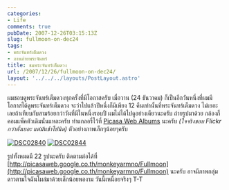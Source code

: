 ```yaml
---
categories:
- Life
comments: true
pubDate: 2007-12-26T03:15:13Z
slug: fullmoon-on-dec24
tags:
- พระจันทร์เต็มดวง
- ภาพภ่ายพระจันทร์
title: ชมพระจันทร์เต็มดวง
url: /2007/12/26/fullmoon-on-dec24/
layout: '../../../layouts/PostLayout.astro'
---
```


ผมชอบดูพระจันทร์เต็มดวงทุกครั้งที่มีโอกาสครับ เมื่อวาน (24 ธันวาคม) ก็เป็นอีกวันหนึ่งที่ผมมีโอกาสได้ดูพระจันทร์เต็มดวง จะว่าไปแล้วปีหนึ่งก็มีเพียง 12 คืนเท่านั้นที่พระจันทร์เต็มดวง ไม่เยอะเลยถ้าเทียบกับสามร้อยกว่าวันที่มีในหนึ่งรอบปี ผมไม่ได้ไปดูอย่างเดียวนะครับ ถ่ายรูปมาด้วย กล้องก็คอมแพ็คตัวเดิมนั่นแหละครับ ทำแกลอรี่ไว้ที่ [Picasa Web Albums](http://picasaweb.google.co.th/monkeyarmno/Fullmoon) นะครับ _(ใจจริงชอบ Flickr กว่าตั้งเยอะ แต่มันช้าไปนิด)_ ตัวอย่างภาพเล็กๆน้อยๆครับ



[![DSC02840](https://armno.in.th/wp-content/uploads/2007/12/dsc02840-thumb.jpg)](https://armno.in.th/wp-content/uploads/2007/12/dsc02840.jpg) [![DSC02844](https://armno.in.th/wp-content/uploads/2007/12/dsc02844-thumb.jpg)](https://armno.in.th/wp-content/uploads/2007/12/dsc02844.jpg)



รูปทั้งหมดมี 22 รูปนะครับ ติดตามต่อได้ที่ [http://picasaweb.google.co.th/monkeyarmno/Fullmoon](http://picasaweb.google.co.th/monkeyarmno/Fullmoon) นะครับ อาจมีภาพกลุ่มดาวตามใจฉันโผล่มาด้วยเล็กน้อยพองาม วันนี้เหนื่อยจริงๆ T-T
